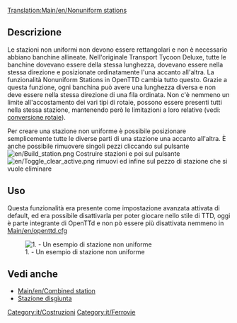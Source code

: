 [[Translation:Main/en/Nonuniform stations]]{{en/-}}
<!--A [[Main/en/Advanced Settings|setting]] that allows you to build arbitrary stations.-->

== Descrizione ==
Le stazioni non uniformi non devono essere rettangolari e non è necessario abbiano banchine allineate.
Nell'originale Transport Tycoon Deluxe, tutte le banchine dovevano essere della stessa lunghezza, dovevano essere nella stessa direzione e posizionate ordinatamente l'una accanto all'altra.
La funzionalità Nonuniform Stations in OpenTTD cambia tutto questo. Grazie a questa funzione, ogni banchina può avere una lunghezza diversa e non deve essere nella stessa direzione di una fila ordinata. Non c'è nemmeno un limite all'accostamento dei vari tipi di rotaie, possono essere presenti tutti nella stessa stazione, mantenendo però le limitazioni a loro relative (vedi: [[Main/it/Convertire rotaia|conversione rotaie]]).

Per creare una stazione non uniforme è possibile posizionare semplicemente tutte le diverse parti di una stazione una accanto all'altra. È anche possibile rimuovere singoli pezzi cliccando sul pulsante [[File:en/Build station.png]] Costruire stazioni e poi sul pulsante [[File:en/Toggle clear active.png]] rimuovi ed infine sul pezzo di stazione che si vuole eliminare

== Uso ==
Questa funzionalità era presente come impostazione avanzata attivata di default, ed era possibile disattivarla per poter giocare nello stile di TTD, oggi è parte integrante di OpenTTd e non pò essere più disattivata nemmeno in [[Main/en/openttd.cfg]]

<!--This option is enabled by default. Either disable this option through the [[Main/en/Advanced Settings/Stations#Nonuniform stations|Advanced Settings -> stations]] window or use the following syntax in [[Main/en/openttd.cfg]]:
<pre>[station]
nonuniform_stations = false</pre> -->

[[File:en/nonuniform.png|center|none|frame|1. - Un esempio di stazione non uniforme]]

== Vedi anche ==

* [[Main/en/Combined station]]
* [[Main/it/Stazioni|Stazione disgiunta]]

[[Category:it/Costruzioni]]
[[Category:it/Ferrovie]]